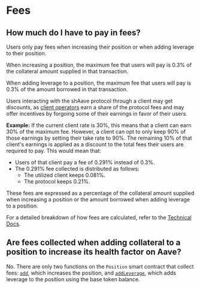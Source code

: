 # Fees

## How much do I have to pay in fees?

Users only pay fees when increasing their position or when adding leverage to their position.

When increasing a position, the maximum fee that users will pay is 0.3% of the collateral amount supplied in that transaction.

When adding leverage to a position, the maximum fee that users will pay is 0.3% of the amount borrowed in that transaction.

Users interacting with the shAave protocol through a client may get discounts, as [client operators](/references/glossary/mdx) earn a share of the protocol fees and may offer incentives by forgoing some of their earnings in favor of their users.

**Example:** If the current client rate is 30%, this means that a client can earn 30% of the maximum fee. However, a client can opt to only keep 90% of those earnings by setting their take rate to 90%. The remaining 10% of that client's earnings is applied as a discount to the total fees their users are required to pay. This would mean that:

-   Users of that client pay a fee of 0.291% instead of 0.3%.
-   The 0.291% fee collected is distributed as follows:
    -   The utilized client keeps 0.081%.
    -   The protocol keeps 0.21%.

These fees are expressed as a percentage of the collateral amount supplied when increasing a position or the amount borrowed when adding leverage to a position.

For a detailed breakdown of how fees are calculated, refer to the [Technical Docs](/technical-docs/fees).

## Are fees collected when adding collateral to a position to increase its health factor on Aave?

No. There are only two functions on the `Position` smart contract that collect fees: [`add`](/technical-docs/contracts/position.md#add), which increases the position, and [`addLeverage`](..//technical-docs/contracts/position.md#addleverage), which adds leverage to the position using the base token balance.
